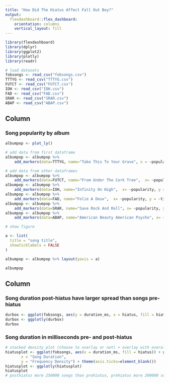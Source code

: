 ---
title: "How Did The Hiatus Affect Fall Out Boy?"
output: 
  flexdashboard::flex_dashboard:
    orientation: columns
    vertical_layout: fill
---

```{r setup, include=FALSE}
library(flexdashboard)
library(dplyr) 
library(ggplot2)
library(plotly)
library(readr)

# load datasets
fobsongs <- read_csv("fobsongs.csv")
TTTYG <- read_csv("TTTYG.csv")
FUTCT <- read_csv("FUTCT.csv")
IOH <- read_csv("IOH.csv")
FAD <- read_csv("FAD.csv")
SRAR <- read_csv("SRAR.csv")
ABAP <- read_csv("ABAP.csv")
```
Column {data-width=550}
-------------------------------------------------------------------------
### Song popularity by album
```{r}
albumpop <- plot_ly()

# add data from first dataframe
albumpop <- albumpop %>%
    add_markers(data=TTTYG, name="Take This To Your Grave", x = ~popularity, y = ~title)

# add data from other dataframes
albumpop <- albumpop %>%
    add_markers(data=FUTCT, name="From Under The Cork Tree",  x= ~popularity, y = ~title)
albumpop <- albumpop %>%
    add_markers(data=IOH, name="Infinity On High",  x= ~popularity, y = ~title)
albumpop <- albumpop %>%
    add_markers(data=FAD, name="Folie A Deux",  x= ~popularity, y = ~title)
albumpop <- albumpop %>%
    add_markers(data=SRAR, name="Save Rock And Roll", x= ~popularity, y = ~title)
albumpop <- albumpop %>%
    add_markers(data=ABAP, name="American Beauty American Psycho", x= ~popularity, y = ~title)

# show figure

a <- list(
  title = "song title",
  showticklabels = FALSE
)

albumpop <- albumpop %>% layout(yaxis = a)

albumpop
```

Column {data-width=450}
------------------------------------------------------------------------------
### Song duration post-hiatus have larger spread than songs pre-hiatus
```{r}
durbox <- ggplot(fobsongs, aes(y = duration_ms, x = hiatus, fill = hiatus)) + geom_boxplot() + theme_classic() + labs(y = "Song Duration", x = "Hiatus or Not") + theme(legend.position = "none") + scale_fill_brewer(palette="Accent") + theme(axis.ticks=element_blank())
durbox <- ggplotly(durbox)
durbox
```
### Song duration in milliseconds pre- and post-hiatus
```{r}
# stacked density plot (choose to overlay or not) + overlay with overall
hiatusplot <- ggplot(fobsongs, aes(x = duration_ms, fill = hiatus)) + geom_density(alpha = 0.4) + scale_fill_brewer(palette = "Accent") + theme_classic() + labs(
       x = "Song Duration",
       y = "Frequency Density") + theme(axis.ticks=element_blank()) 
hiatusplot <- ggplotly(hiatusplot)
hiatusplot
# posthiatus more 250000 songs than prehiatus, prehiatus more 200000 songs than posthiatus
```


